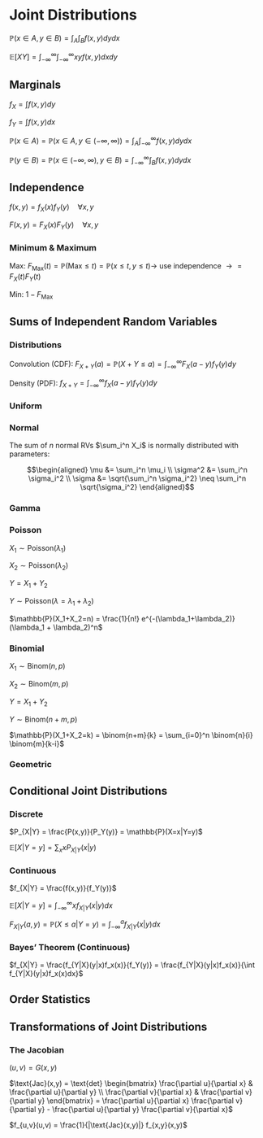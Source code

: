 # Joint Distributions

$\mathbb{P}(x \in A, y \in B) = \int_A \int_B f(x,y) dy dx$

$\mathbb{E}[XY] = \int_{-\infty}^{\infty} \int_{-\infty}^{\infty} xy f(x,y) dx dy$

## Marginals

$f_X = \int f(x,y) dy$

$f_Y = \int f(x,y) dx$

$\mathbb{P}(x \in A) = \mathbb{P}(x \in A, y \in (-\infty, \infty)) = \int_A \int_{-\infty}^{\infty} f(x,y) dy dx$

$\mathbb{P}(y \in B) = \mathbb{P}(x \in (-\infty, \infty), y \in B) = \int_{-\infty}^{\infty} \int_B  f(x,y) dy dx$

## Independence

$f(x,y)=f_X(x)f_Y(y) \quad \forall x,y$

$F(x,y)=F_X(x)F_Y(y) \quad \forall x,y$

### Minimum & Maximum

Max: $F_{\text{Max}}(t)=\mathbb{P}(\text{Max} \leq t) = \mathbb{P}(x \leq t, y \leq t) \rightarrow$ use independence $\rightarrow = F_X(t)F_Y(t)$

Min: $1-F_{\text{Max}}$

## Sums of Independent Random Variables

### Distributions

Convolution (CDF): $F_{X+Y}(a) = \mathbb{P}(X+Y \leq a) = \int_{-\infty}^\infty F_X (a-y) f_Y (y) dy$

Density (PDF): $f_{X+Y} = \int_{-\infty}^\infty f_X (a-y) f_Y (y) dy$

### Uniform

### Normal

The sum of $n$ normal RVs $\sum_i^n X_i$ is normally distributed with parameters:

$$\begin{aligned}
\mu &= \sum_i^n \mu_i \\
\sigma^2 &= \sum_i^n \sigma_i^2 \\
\sigma &= \sqrt{\sum_i^n \sigma_i^2} \neq \sum_i^n \sqrt{\sigma_i^2} 
\end{aligned}$$

### Gamma

### Poisson

$X_1\sim\text{Poisson}(\lambda_1)$

$X_2\sim\text{Poisson}(\lambda_2)$

$Y = X_1+Y_2$

$Y\sim\text{Poisson}(\lambda= \lambda_1 + \lambda_2)$

$\mathbb{P}(X_1+X_2=n) = \frac{1}{n!} e^{-(\lambda_1+\lambda_2)} (\lambda_1 + \lambda_2)^n$

### Binomial 

$X_1\sim\text{Binom}(n,p)$

$X_2\sim\text{Binom}(m,p)$

$Y = X_1+Y_2$

$Y\sim\text{Binom}(n+m,p)$

$\mathbb{P}(X_1+X_2=k) = \binom{n+m}{k} = \sum_{i=0}^n \binom{n}{i} \binom{m}{k-i}$

### Geometric

## Conditional Joint Distributions

### Discrete

$P_{X|Y} = \frac{P(x,y)}{P_Y(y)} = \mathbb{P}(X=x|Y=y)$

$\mathbb{E}[X|Y=y] = \displaystyle\sum_x x P_{X|Y}(x|y)$

### Continuous

$f_{X|Y} = \frac{f(x,y)}{f_Y(y)}$

$\mathbb{E}[X|Y=y] = \displaystyle\int_{-\infty}^\infty x f_{X|Y} (x|y) dx$

$F_{X|Y}(a,y) = \mathbb{P}(X \leq a | Y=y) = \displaystyle\int_{-\infty}^a f_{X|Y}(x|y) dx$

### Bayes' Theorem (Continuous)

$f_{X|Y} = \frac{f_{Y|X}(y|x)f_x(x)}{f_Y(y)} = \frac{f_{Y|X}(y|x)f_x(x)}{\int f_{Y|X}(y|x)f_x(x)dx}$

## Order Statistics

## Transformations of Joint Distributions

### The Jacobian

$(u,v) = G(x,y)$

$\text{Jac}(x,y) = \text{det} \begin{bmatrix} \frac{\partial u}{\partial x} & \frac{\partial u}{\partial y} \\ \frac{\partial v}{\partial x} & \frac{\partial v}{\partial y}  \end{bmatrix} = \frac{\partial u}{\partial x} \frac{\partial v}{\partial y} - \frac{\partial u}{\partial y} \frac{\partial v}{\partial x}$ 

$f_{u,v}(u,v) = \frac{1}{|\text{Jac}(x,y)|} f_{x,y}(x,y)$